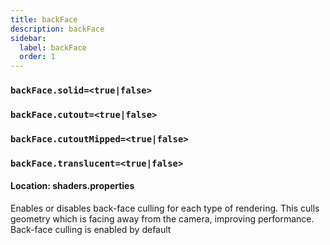 ```yaml
---
title: backFace
description: backFace
sidebar:
  label: backFace
  order: 1
---
```


### `backFace.solid=<true|false>`
### `backFace.cutout=<true|false>`
### `backFace.cutoutMipped=<true|false>`
### `backFace.translucent=<true|false>`

#### Location: shaders.properties

Enables or disables back-face culling for each type of rendering. This culls geometry which is facing away from the camera, improving performance. Back-face culling is enabled by default